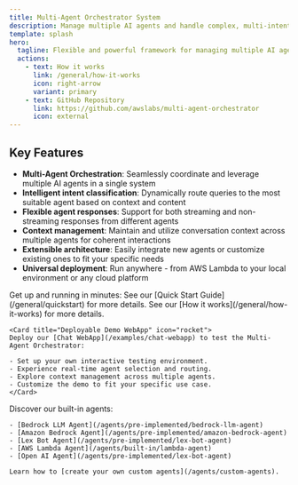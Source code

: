 ```yaml
---
title: Multi-Agent Orchestrator System
description: Manage multiple AI agents and handle complex, multi-intent conversations
template: splash
hero:
  tagline: Flexible and powerful framework for managing multiple AI agents and handling complex conversations 🤖🚀
  actions:
    - text: How it works
      link: /general/how-it-works
      icon: right-arrow
      variant: primary      
    - text: GitHub Repository
      link: https://github.com/awslabs/multi-agent-orchestrator
      icon: external
---
```



## Key Features

- **Multi-Agent Orchestration**: Seamlessly coordinate and leverage multiple AI agents in a single system
- **Intelligent intent classification**: Dynamically route queries to the most suitable agent based on context and content
- **Flexible agent responses**: Support for both streaming and non-streaming responses from different agents
- **Context management**: Maintain and utilize conversation context across multiple agents for coherent interactions
- **Extensible architecture**: Easily integrate new agents or customize existing ones to fit your specific needs
- **Universal deployment**: Run anywhere - from AWS Lambda to your local environment or any cloud platform

<CardGrid>
  <Card title="Quick Installation" icon="rocket">
    Get up and running in minutes:
    See our [Quick Start Guide](/general/quickstart) for more details.
  </Card>

  <Card title="How it works" icon="rocket">
    See our [How it works](/general/how-it-works) for more details.
  </Card>

	<Card title="Deployable Demo WebApp" icon="rocket">
	Deploy our [Chat WebApp](/examples/chat-webapp) to test the Multi-Agent Orchestrator:

	- Set up your own interactive testing environment.
	- Experience real-time agent selection and routing.
	- Explore context management across multiple agents.
	- Customize the demo to fit your specific use case.
	</Card>

  <Card title="Powerful Agents" icon="puzzle">
    Discover our built-in agents:

    - [Bedrock LLM Agent](/agents/pre-implemented/bedrock-llm-agent)
    - [Amazon Bedrock Agent](/agents/pre-implemented/amazon-bedrock-agent)
    - [Lex Bot Agent](/agents/pre-implemented/lex-bot-agent)
    - [AWS Lambda Agent](/agents/built-in/lambda-agent)
    - [Open AI Agent](/agents/pre-implemented/lex-bot-agent)

    Learn how to [create your own custom agents](/agents/custom-agents).
  </Card>

</CardGrid>

